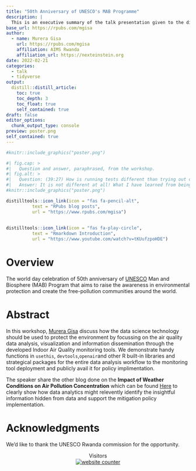 ```yaml
---
title: "50th Anniversary of UNESCO's MAB Programme"
description: |
  This is an executive summary of the talk presentation given to the different types of audience attended the 50th anniversary of UNESCO's MAB Programme. This is an intergovernmental scientific programme that aims to establish a scientific basis for enhancing the relationship between people and their environments. It combines the natural and social sciences with a view to improving human livelihoods and safeguarding natural and managed ecosystems, thus promoting innovative approaches to economic development that are socially and culturally appropriate and environmentally sustainable. 
base_url: https://rpubs.com/mgisa
author:
  - name: Murera Gisa
    url: https://rpubs.com/mgisa
    affiliation: AIMS Rwanda
    affiliation_url: https://nexteinstein.org
date: 2022-02-21
categories:
  - talk
  - tidyverse
output:
  distill::distill_article:
    toc: true
    toc_depth: 3
    toc_float: true
    self_contained: true
draft: false
editor_options: 
  chunk_output_type: console
preview: poster.png
self_contained: true
---
```


```r
#knitr::include_graphics("poster.png")
```


```r
#| fig.cap: > 
#|   Question and answer, paraphrased, from the workshop.
#| fig.alt: >
#|   Question: (39:27) How is running tests different than trying out different data types and sets on your function and debugging?
#|   Answer: It is not different at all! What I have learned from being around other talented programmers is that they don’t have amazing brains that they can hold all these different variables in… testing is about getting that stuff out of your brain so that a computer can execute it.
#knitr::include_graphics("poster.png")
```

```r
distilltools::icon_link(icon = "fas fa-pencil-alt",
          text = "RPubs blog posts",
          url = "https://www.rpubs.com/mgisa")
          
          
distilltools::icon_link(icon = "fas fa-play-circle",
          text = "Rmarkdown Introduction",
          url = "https://www.youtube.com/watch?v=tKUufzpoHDE")
```

# Overview

The world day celebration of 50th anniversary of [UNESCO](https://en.unesco.org/mab/about){target="_blank"} Man and Biosphere (MAB) Program that aims to raise the awareness in environmental protection and create the free-pollution communities around the world.

# Abstract

In this workshop, [Murera Gisa](https://twitter.com/MureraG){target="_blank"} discuss how the data science technology should be used to protect the environment by focussing on the air quality data analysis, visualization and information dissemination through the developed Indoor Air Quality monitoring tools.
We demonstrate handy functions in `usethis`, `devtools`,`openair`and other R built-in libraries and  strategical packages
for the entire data analysis workflow to the monitoring tool deployment and publicly avail it for policy implimentation.

The speaker share the other  blog done on the __Impact of Weather Conditions on Air Pollution Concentration__ which can be found [Here](https://rpubs.com/mgisa/Air_Quality_Data_Visualization) to clearly show how data analytics might relevently identify the insightful information hidden from data and support the mitigation policy implementation.

# Acknowledgments {.appendix}

We'd like to thank the UNESCO Rwanda commission for the opportunity. 

<center>Visitors<center>
<center>
<div id="sfcxp6p78e5c2tqd1zu928z9d2e7y8fkjrd"></div>
<script type="text/javascript" src="https://counter8.optistats.ovh/private/counter.js?c=xp6p78e5c2tqd1zu928z9d2e7y8fkjrd&down=async" async></script>
<noscript><a href="https://www.freecounterstat.com" title="website counter"><img src="https://counter8.optistats.ovh/private/freecounterstat.php?c=xp6p78e5c2tqd1zu928z9d2e7y8fkjrd" border="0" title="website counter" alt="website counter"></a></noscript>
</div><center>
